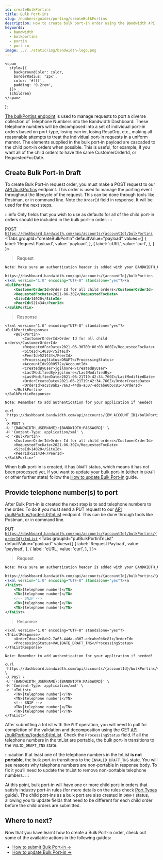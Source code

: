 ```yaml
---
id: createBulkPortins
title: Bulk Port-ins
slug: /numbers/guides/porting/createBulkPortins
description: How to create bulk port-in order using the Bandwidth API
keywords:
  - bandwidth
  - bulkportins
  - portin
  - port-in
image: ../../static/img/bandwidth-logo.png
---
```




    <span
      style={{
        backgroundColor: color,
        borderRadius: '2px',
        color: '#fff',
        padding: '0.2rem',
      }}>
      {children}
    </span>
  );

[The bulkPortins endpoint](/apis/numbers#operation/CreateBulkPortin) is used to manage requests to port a diverse collection of Telephone Numbers into the Bandwidth Dashboard. These telephone numbers will be decomposed into a set of individual port-in orders based on port-type, losing carrier, losing RespOrg, etc., making all reasonable attempts to treat the individual port-in requests in a uniform manner. The elements supplied in the bulk port-in payload are cascaded to the child port-in orders when possible. This is useful, for example, if you want all of the child orders to have the same CustomerOrderId, or RequestedFocDate.

## Create Bulk Port-in Draft

To create Bulk Port-in request order, you must make a <Highlight color="#079CEE">POST</Highlight> request to our [API /bulkPortins](/apis/numbers/#operation/CreateBulkPortin) endpoint. This order is used to manage the porting event throughout the lifecycle of the request. This can be done through tools like Postman, or in command line. Note the ```OrderId``` field in response. It will be used for the next steps.

:::info
Only fields that you wish to use as defaults for all of the child port-in orders should be included in the bulk port-in order.
:::

<Highlight color="#079CEE">POST</Highlight> <code>https://dashboard.bandwidth.com/api/accounts/{accountId}/bulkPortins</code>
<Tabs
    groupId="createBulkPortin"
    defaultValue="payload"
    values={[
        { label: 'Request Payload', value: 'payload', },
        { label: 'cURL', value: 'curl', },
    ]
    }>
<TabItem value="payload">

> Request

```xml
Note: Make sure an authentication header is added with your BANDWIDTH_USERNAME and BANDWIDTH:PASSWORD

https://dashboard.bandwidth.com/api/accounts/{accountId}/bulkPortins
<?xml version="1.0" encoding="UTF-8" standalone="yes"?>\n
<BulkPortin>
    <CustomerOrderId>Order Id for all child orders</CustomerOrderId>
    <RequestedFocDate>2021-06-30Z</RequestedFocDate>
    <SiteId>14020</SiteId>
    <PeerId>521434</PeerId>
</BulkPortin>
```

> Response

```
<?xml version="1.0" encoding="UTF-8" standalone="yes"?>
<BulkPortinResponse>
    <BulkPortin>
        <CustomerOrderId>Order Id for all child orders</CustomerOrderId>
        <RequestedFocDate>2021-06-30T00:00:00.000Z</RequestedFocDate>
        <SiteId>14020</SiteId>
        <PeerId>521434</PeerId>
        <ProcessingStatus>DRAFT</ProcessingStatus>
        <AccountId>9900572</AccountId>
        <CreatedByUser>jgilmore</CreatedByUser>
        <LastModifiedBy>jgilmore</LastModifiedBy>
        <LastModifiedDate>2021-06-21T19:42:34.760Z</LastModifiedDate>
        <OrderCreateDate>2021-06-21T19:42:34.760Z</OrderCreateDate>
        <OrderId>ac2c8ab2-7a63-44da-a307-edcabe0b6c81</OrderId>
    </BulkPortin>
</BulkPortinResponse>
```

</TabItem>
<TabItem value="curl">

```cURL
Note: Remember to add authentication for your application if needed!

curl 'https://dashboard.bandwidth.com/api/accounts/{BW_ACCOUNT_ID}/bulkPortins' \
-X POST \
-U '{BANDWIDTH_USERNAME}:{BANDWIDTH:PASSWORD}' \
-H 'Content-Type: application/xml' \
-d '<BulkPortin>
    <CustomerOrderId>Order Id for all child orders</CustomerOrderId>
    <RequestedFocDate>2021-06-30Z</RequestedFocDate>
    <SiteId>14020</SiteId>
    <PeerId>521434</PeerId>
</BulkPortin>'
```

</TabItem>
</Tabs>

When bulk port-in is created, it has ```DRAFT``` status, which means it has not been processed yet.
If you want to update your bulk port-in (either in ```DRAFT``` or other further state) follow the [How to update Bulk Port-in](/docs/numbers/guides/porting/updateBulkPortins) guide.

## Provide telephone number(s) to port

After Bulk Port-in is created the next step is to add telephone numbers to the order. To do it you must send a <Highlight color="#9a59c5">PUT</Highlight> request to our [API /bulkPortins/{orderId}/tnList](/apis/numbers/#operation/UpdateBulkTnList) endpoint. This can be done through tools like Postman, or in command line.

<Highlight color="#9a59c5">PUT</Highlight> <code>https://dashboard.bandwidth.com/api/accounts/{accountId}/bulkPortins/{orderId}/tnList</code>
<Tabs
    groupId="putBulkPortinTnList"
    defaultValue="payload"
    values={[
        { label: 'Request Payload', value: 'payload', },
        { label: 'cURL', value: 'curl', },
    ]
    }>
<TabItem value="payload">

> Request

```xml
Note: Make sure an authentication header is added with your BANDWIDTH_USERNAME and BANDWIDTH:PASSWORD

https://dashboard.bandwidth.com/api/accounts/{accountId}/bulkPortins/{orderId}/tnList
<?xml version="1.0" encoding="UTF-8" standalone="yes"?>\n
<TnList>
    <TN>[telephone number]</TN>
    <TN>[telephone number]</TN>
    <!-- SNIP -->
    <TN>[telephone number]</TN>
    <TN>[telephone number]</TN>
</TnList>
```

> Response

```
<?xml version="1.0" encoding="UTF-8" standalone="yes"?>
<TnListResponse>
    <OrderId>ac2c8ab2-7a63-44da-a307-edcabe0b6c81</OrderId>
    <ProcessingStatus>VALIDATE_DRAFT_TNS</ProcessingStatus>
</TnListResponse>
```

</TabItem>
<TabItem value="curl">

```cURL
Note: Remember to add authentication for your application if needed!

curl 'https://dashboard.bandwidth.com/api/accounts/{accountId}/bulkPortins/{orderId}/tnList' \
-X POST \
-U '{BANDWIDTH_USERNAME}:{BANDWIDTH:PASSWORD}' \
-H 'Content-Type: application/xml' \
-d '<TnList>
    <TN>[telephone number]</TN>
    <TN>[telephone number]</TN>
    <!-- SNIP -->
    <TN>[telephone number]</TN>
    <TN>[telephone number]</TN>
</TnList>'
```

</TabItem>
</Tabs>

After submitting a tnList with the ```PUT``` operation, you will need to poll for completion of the validation and decomposition using the GET [API /bulkPortins/{orderId}/tnList](/apis/numbers/#operation/ListBulkTns). Check the ```ProcessingStatus``` field. If all the telephone numbers in the tnList are portable, the bulk port-in transitions to the ```VALID_DRAFT_TNS``` state.

:::caution
If at least one of the telephone numbers in the tnList <b>is not portable</b>, the bulk port-in transitions to the ```INVALID_DRAFT_TNS``` state. You will see reasons why telephone numbers are non-portable in response body. To fix it you’ll need to update the tnList to remove non-portable telephone numbers.
:::

At this point, bulk port-in will have one or more child port-in orders that satisfy industry port-in rules (for more details on the rules check [Port Types](/docs/numbers/guides/porting/lnpChecker/#port-types) guide).
The child port-ins as a bulk port are also created in ```DRAFT``` status, allowing you to update fields that need to be different for each child order before the child orders are submitted.

## Where to next?

Now that you have learnt how to create a Bulk Port-in order, check out some of the available actions in the following guides:

- [How to submit Bulk Port-in →](/docs/numbers/guides/porting/submitBulkPortins)
- [How to update Bulk Port-in →](/docs/numbers/guides/porting/updateBulkPortins)